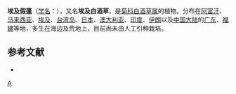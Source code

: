 {{Speciesbox
| genus = Eschenbachia
| species = aegyptiaca
| authority = (L.) Brouillet
| synonyms = 
* ''Conyza aegyptiaca'' <small>(L.) Aiton</small>
* ''Erigeron aegyptiacus''
* ''Eschenbachia globosa''
* ''Erigeron hispidus''
}} 

'''埃及假蓬'''（[[学名|学名]]：{{lang|la|''Eschenbachia aegyptiaca''}}），又名'''埃及白酒草'''，是[[菊科|菊科]][[白酒草属|白酒草属]]的植物。分布在[[阿富汗|阿富汗]]、[[马来西亚|马来西亚]]、[[埃及|埃及]]、[[台湾岛|台湾岛]]、[[日本|日本]]、[[澳大利亚|澳大利亚]]、[[印度|印度]]、[[伊朗|伊朗]]以及[[中国大陆|中国大陆]]的[[广东|广东]]、[[福建|福建]]等地，多生在海边及荒地上，目前尚未由人工引种栽培。

== 参考文献 ==
<div class="references-small">
* {{cite web| url =http://www.bioinfo.cn/db05/KmzwSpecies.php?action=view&id=3617| title =埃及白酒草| work =《中国高等植物数据库全库》| publisher =中国科学院微生物研究所| author =昆明植物研究所| accessdate =2009-02-25| deadurl =yes| archiveurl =https://web.archive.org/web/20160305015312/http://www.bioinfo.cn/db05/KmzwSpecies.php?action=view&id=3617| archivedate =2016-03-05}}
</div>
{{Taxonbar|from=Q10929143}}

[[Category:白酒草属|A]]


{{植物小作品}}